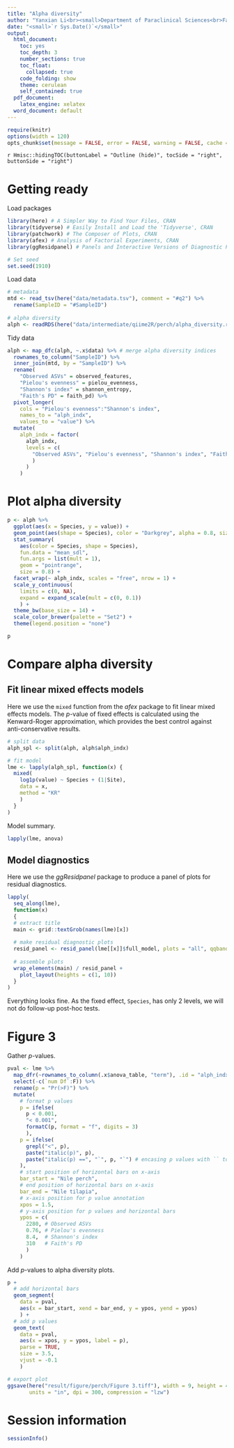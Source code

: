 ```yaml
---
title: "Alpha diversity"
author: "Yanxian Li<br><small>Department of Paraclinical Sciences<br>Faculty of Veterinary Medicine<br>Norwegian University of Life Sciences</small>"
date: "<small>`r Sys.Date()`</small>"
output:
  html_document:
    toc: yes
    toc_depth: 3
    number_sections: true
    toc_float: 
      collapsed: true
    code_folding: show
    theme: cerulean
    self_contained: true
  pdf_document: 
    latex_engine: xelatex
  word_document: default  
---
```


```r
require(knitr)
options(width = 120)
opts_chunk$set(message = FALSE, error = FALSE, warning = FALSE, cache = FALSE)
```

`r Hmisc::hidingTOC(buttonLabel = "Outline (hide)", tocSide = "right",  buttonSide = "right")`

# Getting ready

Load packages

```r
library(here) # A Simpler Way to Find Your Files, CRAN
library(tidyverse) # Easily Install and Load the 'Tidyverse', CRAN
library(patchwork) # The Composer of Plots, CRAN
library(afex) # Analysis of Factorial Experiments, CRAN
library(ggResidpanel) # Panels and Interactive Versions of Diagnostic Plots, CRAN

# Set seed
set.seed(1910)
```

Load data

```r
# metadata
mtd <- read_tsv(here("data/metadata.tsv"), comment = "#q2") %>%
  rename(SampleID = "#SampleID")
  
# alpha diversity
alph <- readRDS(here("data/intermediate/qiime2R/perch/alpha_diversity.rds"))
```

Tidy data

```r
alph <- map_dfc(alph, ~.x$data) %>% # merge alpha diversity indices
  rownames_to_column("SampleID") %>%
  inner_join(mtd, by = "SampleID") %>%
  rename(
    "Observed ASVs" = observed_features, 
    "Pielou's evenness" = pielou_evenness, 
    "Shannon's index" = shannon_entropy, 
    "Faith's PD" = faith_pd) %>%
  pivot_longer(
    cols = "Pielou's evenness":"Shannon's index", 
    names_to = "alph_indx", 
    values_to = "value") %>%
  mutate(
    alph_indx = factor(
      alph_indx, 
      levels = c(
        "Observed ASVs", "Pielou's evenness", "Shannon's index", "Faith's PD"
        )
      )
    )
```

# Plot alpha diversity

```r
p <- alph %>% 
  ggplot(aes(x = Species, y = value)) +
  geom_point(aes(shape = Species), color = "Darkgrey", alpha = 0.8, size = 2) +
  stat_summary(
    aes(color = Species, shape = Species),
    fun.data = "mean_sdl", 
    fun.args = list(mult = 1), 
    geom = "pointrange",
    size = 0.8) +
  facet_wrap(~ alph_indx, scales = "free", nrow = 1) +
  scale_y_continuous(
    limits = c(0, NA), 
    expand = expand_scale(mult = c(0, 0.1))
    ) +  
  theme_bw(base_size = 14) +
  scale_color_brewer(palette = "Set2") +
  theme(legend.position = "none")

p
```

# Compare alpha diversity

## Fit linear mixed effects models

Here we use the `mixed` function from the *afex* package to fit linear mixed effects models. The *p*-value of fixed effects is calculated using the Kenward-Roger approximation, which provides the best control against anti-conservative results.

```r
# split data
alph_spl <- split(alph, alph$alph_indx)

# fit model
lme <- lapply(alph_spl, function(x) {
  mixed(
    log1p(value) ~ Species + (1|Site), 
    data = x, 
    method = "KR"
    )
  }
)
```

Model summary.

```r
lapply(lme, anova)
```

## Model diagnostics

Here we use the *ggResidpanel* package to produce a panel of plots for residual diagnostics.

```r
lapply(
  seq_along(lme), 
  function(x) 
  {
  # extract title
  main <- grid::textGrob(names(lme)[x])
  
  # make residual diagnostic plots
  resid_panel <- resid_panel(lme[[x]]$full_model, plots = "all", qqbands = TRUE)
  
  # assemble plots
  wrap_elements(main) / resid_panel +
    plot_layout(heights = c(1, 10))
  }
)
```

Everything looks fine. As the fixed effect, `Species`, has only 2 levels, we will not do follow-up post-hoc tests. 

# Figure 3

Gather *p*-values.

```r
pval <- lme %>%
  map_dfr(~rownames_to_column(.x$anova_table, "term"), .id = "alph_indx") %>%
  select(-c(`num Df`:F)) %>%
  rename(p = "Pr(>F)") %>% 
  mutate(
    # format p values
    p = ifelse(
      p < 0.001, 
      "< 0.001", 
      formatC(p, format = "f", digits = 3)
      ), 
    p = ifelse(
      grepl("<", p), 
      paste("italic(p)", p), 
      paste("italic(p) ==", "`", p, "`") # encasing p values with `` to preserve trailing zeros
    ),
    # start position of horizontal bars on x-axis 
    bar_start = "Nile perch",
    # end position of horizontal bars on x-axis 
    bar_end = "Nile tilapia",
    # x-axis position for p value annotation 
    xpos = 1.5,
    # y-axis position for p values and horizontal bars 
    ypos = c(
      2280, # Observed ASVs 
      0.76, # Pielou's evenness
      8.4,  # Shannon's index 
      310   # Faith's PD
      ) 
    )
```

Add *p*-values to alpha diversity plots.

```r
p +
  # add horizontal bars
  geom_segment( 
    data = pval,
    aes(x = bar_start, xend = bar_end, y = ypos, yend = ypos)
    ) +
  # add p values 
  geom_text( 
    data = pval,
    aes(x = xpos, y = ypos, label = p),
    parse = TRUE,
    size = 3.5, 
    vjust = -0.1
    ) 

# export plot
ggsave(here("result/figure/perch/Figure 3.tiff"), width = 9, height = 4,
       units = "in", dpi = 300, compression = "lzw")
```

# Session information

```r
sessionInfo()
```
